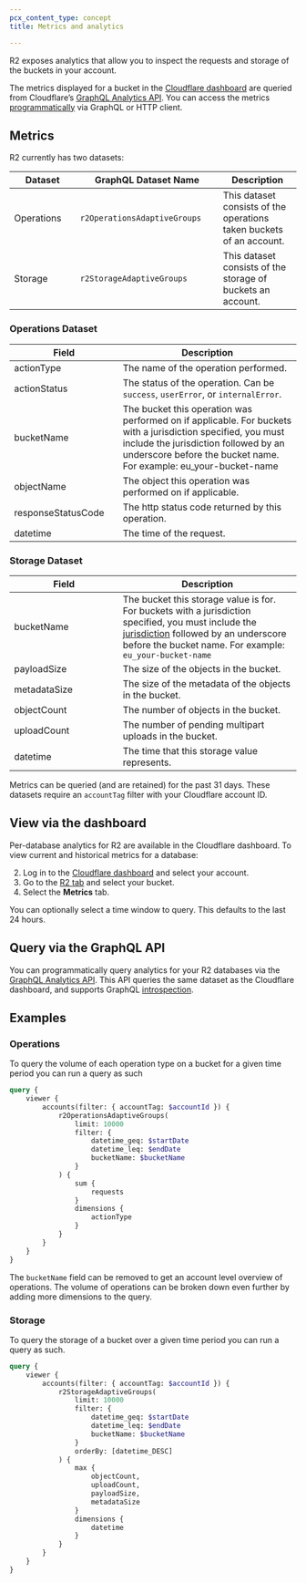 ```yaml
---
pcx_content_type: concept
title: Metrics and analytics

---
```


R2 exposes analytics that allow you to inspect the requests and storage of the buckets in your account.

The metrics displayed for a bucket in the [Cloudflare dashboard](https://dash.cloudflare.com/) are queried from Cloudflare’s [GraphQL Analytics API](/analytics/graphql-api/). You can access the metrics [programmatically](#query-via-the-graphql-api) via GraphQL or HTTP client.

## Metrics

R2 currently has two datasets:

| <div style="width:100px">Dataset  </div> | <div style="width:235px">GraphQL Dataset Name </div> | Description                                                          |
| ---------------------------------------- | ---------------------------------------------------- | -------------------------------------------------------------------- |
| Operations                               | `r2OperationsAdaptiveGroups`                         | This dataset consists of the operations taken buckets of an account. |
| Storage                                  | `r2StorageAdaptiveGroups`                            | This dataset consists of the storage of buckets an account.          |

### Operations Dataset

| <div style="width:175px"> Field  </div> | Description                                                                                                                                                                                                                |
| --------------------------------------- | -------------------------------------------------------------------------------------------------------------------------------------------------------------------------------------------------------------------------- |
| actionType                              | The name of the operation performed.                                                                                                                                                                                       |
| actionStatus                            | The status of the operation. Can be `success`, `userError`, or `internalError`.                                                                                                                                            |
| bucketName                              | The bucket this operation was performed on if applicable. For buckets with a jurisdiction specified, you must include the jurisdiction followed by an underscore before the bucket name. For example: eu\_your-bucket-name |
| objectName                              | The object this operation was performed on if applicable.                                                                                                                                                                  |
| responseStatusCode                      | The http status code returned by this operation.                                                                                                                                                                           |
| datetime                                | The time of the request.                                                                                                                                                                                                   |

### Storage Dataset

| <div style="width:175px"> Field </div> | Description                                                                                                                                                                                                                                                                                          |
| -------------------------------------- | ---------------------------------------------------------------------------------------------------------------------------------------------------------------------------------------------------------------------------------------------------------------------------------------------------- |
| bucketName                             | The bucket this storage value is for. For buckets with a jurisdiction specified, you must include the [jurisdiction](https://developers.cloudflare.com/r2/reference/data-location/#jurisdictional-restrictions) followed by an underscore before the bucket name. For example: `eu_your-bucket-name` |
| payloadSize                            | The size of the objects in the bucket.                                                                                                                                                                                                                                                               |
| metadataSize                           | The size of the metadata of the objects in the bucket.                                                                                                                                                                                                                                               |
| objectCount                            | The number of objects in the bucket.                                                                                                                                                                                                                                                                 |
| uploadCount                            | The number of pending multipart uploads in the bucket.                                                                                                                                                                                                                                               |
| datetime                               | The time that this storage value represents.                                                                                                                                                                                                                                                         |

Metrics can be queried (and are retained) for the past 31 days. These datasets require an `accountTag` filter with your Cloudflare account ID.

## View via the dashboard

Per-database analytics for R2 are available in the Cloudflare dashboard. To view current and historical metrics for a database:

2. Log in to the [Cloudflare dashboard](https://dash.cloudflare.com) and select your account.
3. Go to the [R2 tab](https://dash.cloudflare.com/?to=/:account/workers/r2) and select your bucket.
4. Select the **Metrics** tab.

You can optionally select a time window to query. This defaults to the last 24 hours.

## Query via the GraphQL API

You can programmatically query analytics for your R2 databases via the [GraphQL Analytics API](/analytics/graphql-api/). This API queries the same dataset as the Cloudflare dashboard, and supports GraphQL [introspection](/analytics/graphql-api/features/discovery/introspection/).

## Examples

### Operations

To query the volume of each operation type on a bucket for a given time period you can run a query as such

```graphql
query {
	viewer {
		accounts(filter: { accountTag: $accountId }) {
			r2OperationsAdaptiveGroups(
				limit: 10000
				filter: {
					datetime_geq: $startDate
					datetime_leq: $endDate
					bucketName: $bucketName 
				}
			) {
				sum {
					requests
				}
				dimensions {
					actionType
				} 
			}
		}
	}
}
```

The `bucketName` field can be removed to get an account level overview of operations. The volume of operations can be broken down even further by adding more dimensions to the query.

### Storage

To query the storage of a bucket over a given time period you can run a query as such.

```graphql
query {
	viewer {
		accounts(filter: { accountTag: $accountId }) {
			r2StorageAdaptiveGroups(
				limit: 10000
				filter: {
					datetime_geq: $startDate
					datetime_leq: $endDate
					bucketName: $bucketName 
				}
				orderBy: [datetime_DESC]
			) {
				max {
					objectCount,
					uploadCount,
					payloadSize,
					metadataSize
				}
				dimensions {
					datetime
				} 
			}
		}
	}
}
```
